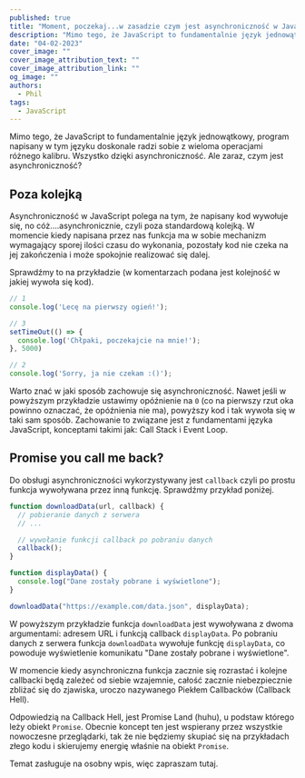 ```yaml
---
published: true
title: "Moment, poczekaj...w zasadzie czym jest asynchroniczność w JavaScript?"
description: "Mimo tego, że JavaScript to fundamentalnie język jednowątkowy, program napisany w tym języku doskonale radzi sobie z wieloma operacjami różnego kalibru. Wszystko dzięki asynchroniczność. Ale zaraz, czym jest asynchroniczność?"
date: "04-02-2023"
cover_image: ""
cover_image_attribution_text: ""
cover_image_attribution_link: ""
og_image: ""
authors:
  - Phil
tags:
  - JavaScript
---
```


Mimo tego, że JavaScript to fundamentalnie język jednowątkowy, program napisany w tym języku doskonale radzi sobie z wieloma operacjami różnego kalibru. Wszystko dzięki asynchroniczność. Ale zaraz, czym jest asynchroniczność?

## Poza kolejką

Asynchroniczność w JavaScript polega na tym, że napisany kod wywołuje się, no cóż….asynchronicznie, czyli poza standardową kolejką. W momencie kiedy napisana przez nas funkcja ma w sobie mechanizm wymagający sporej ilości czasu do wykonania, pozostały kod nie czeka na jej zakończenia i może spokojnie realizować się dalej.

Sprawdźmy to na przykładzie (w komentarzach podana jest kolejność w jakiej wywoła się kod).

```jsx title="Asynchroniczna kolejność wywołania kodu" showLineNumbers
// 1
console.log('Lecę na pierwszy ogień!');

// 3
setTimeOut(() => {
  console.log('Chłpaki, poczekajcie na mnie!');
}, 5000)

// 2
console.log('Sorry, ja nie czekam :()');
```

Warto znać w jaki sposób zachowuje się asynchroniczność. Nawet jeśli w powyższym przykładzie ustawimy opóźnienie na `0` (co na pierwszy rzut oka powinno oznaczać, że opóźnienia nie ma), powyższy kod i tak wywoła się w taki sam sposób. Zachowanie to związane jest z fundamentami języka JavaScript, konceptami takimi jak: Call Stack i Event Loop.

## Promise you call me back?

Do obsługi asynchroniczności wykorzystywany jest `callback` czyli po prostu funkcja wywoływana przez inną funkcję. Sprawdźmy przykład poniżej.

```jsx title="Wykorzystanie funkcji callback" showLineNumbers
function downloadData(url, callback) {
  // pobieranie danych z serwera
  // ...

  // wywołanie funkcji callback po pobraniu danych
  callback();
}

function displayData() {
  console.log("Dane zostały pobrane i wyświetlone");
}

downloadData("https://example.com/data.json", displayData);
```

W powyższym przykładzie funkcja `downloadData` jest wywoływana z dwoma argumentami: adresem URL i funkcją callback `displayData`. Po pobraniu danych z serwera funkcja `downloadData` wywołuje funkcję `displayData`, co powoduje wyświetlenie komunikatu "Dane zostały pobrane i wyświetlone".

W momencie kiedy asynchroniczna funkcja zacznie się rozrastać i kolejne callbacki będą zależeć od siebie wzajemnie, całość zacznie niebezpiecznie zbliżać się do zjawiska, uroczo nazywanego Piekłem Callbacków (Callback Hell).

Odpowiedzią na Callback Hell, jest Promise Land (huhu), u podstaw którego leży obiekt `Promise`. Obecnie koncept ten jest wspierany przez wszystkie nowoczesne przeglądarki, tak że nie będziemy skupiać się na przykładach złego kodu i skierujemy energię właśnie na obiekt `Promise`.

Temat zasługuje na osobny wpis, więc zapraszam tutaj.

